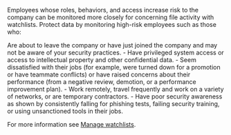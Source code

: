 Employees whose roles, behaviors, and access increase risk to the company can be monitored more closely for concerning file activity with watchlists. Protect data by monitoring high-risk employees such as those who:

Are about to leave the company or have just joined the company and may not be aware of your security practices.
- Have privileged system access or access to intellectual property and other confidential data.
- Seem dissatisfied with their jobs (for example, were turned down for a promotion or have teammate conflicts) or have raised concerns about their performance (from a negative review, demotion, or a performance improvement plan).
- Work remotely, travel frequently and work on a variety of networks, or are temporary contractors.
- Have poor security awareness as shown by consistently falling for phishing tests, failing security training, or using unsanctioned tools in their jobs.

For more information see [Manage watchlists](https://support.code42.com/Incydr/Admin/Monitoring_and_managing/Manage_watchlists).
